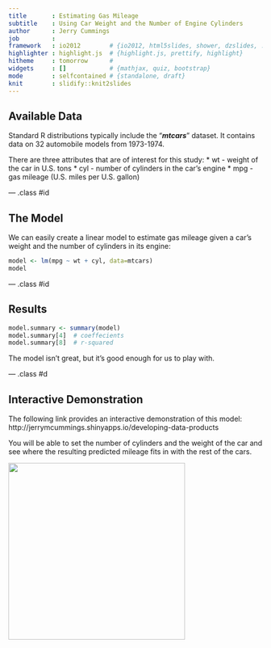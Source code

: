 ```yaml
---
title       : Estimating Gas Mileage
subtitle    : Using Car Weight and the Number of Engine Cylinders
author      : Jerry Cummings
job         : 
framework   : io2012        # {io2012, html5slides, shower, dzslides, ...}
highlighter : highlight.js  # {highlight.js, prettify, highlight}
hitheme     : tomorrow      # 
widgets     : []            # {mathjax, quiz, bootstrap}
mode        : selfcontained # {standalone, draft}
knit        : slidify::knit2slides
---
```


## Available Data

Standard R distributions typically include the "***mtcars***" dataset. It contains data on 32 automobile models from 1973-1974.
<p>
There are three attributes that are of interest for this study:
* wt - weight of the car in U.S. tons
* cyl - number of cylinders in the car's engine
* mpg - gas mileage (U.S. miles per U.S. gallon)

--- .class #id 

## The Model

We can easily create a linear model to estimate gas mileage given
a car's weight and the number of cylinders in its engine:

```r
model <- lm(mpg ~ wt + cyl, data=mtcars)
model
```

--- .class #id 

## Results

```r
model.summary <- summary(model)
model.summary[4]  # coeffecients
model.summary[8]  # r-squared
```

The model isn't great, but it's good enough for us to play with.

--- .class #d

## Interactive Demonstration

The following link provides an interactive demonstration of this model:   
http://jerrymcummings.shinyapps.io/developing-data-products   
   
You will be able to set the number of cylinders and the weight of
the car and see where the resulting predicted mileage fits in with
the rest of the cars.

<img src="./assets/img/shiny.png" height="350px"/>
